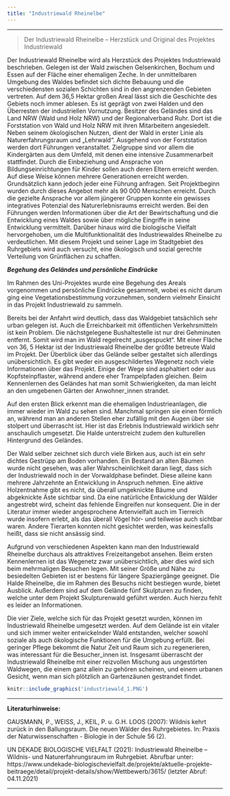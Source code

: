 ```yaml
---
title: "Industriewald Rheinelbe"
---
```


***

> Der Industriewald Rheinelbe – Herzstück und Original des Projektes Industriewald 

Der Industriewald Rheinelbe wird als Herzstück des Projektes Industriewald beschrieben. Gelegen ist der Wald zwischen Gelsenkirchen, Bochum und Essen auf der Fläche einer ehemaligen Zeche. In der unmittelbaren Umgebung des Waldes befindet sich dichte Bebauung und die verschiedensten sozialen Schichten sind in den angrenzenden Gebieten vertreten. Auf dem 36,5 Hektar großen Areal lässt sich die Geschichte des Gebiets noch immer ablesen. Es ist geprägt von zwei Halden und den Überresten der industriellen Vornutzung. Besitzer des Geländes sind das Land NRW (Wald und Holz NRW) und der Regionalverband Ruhr. Dort ist die Forststation von Wald und Holz NRW mit ihren Mitarbeitern angesiedelt. Neben seinem ökologischen Nutzen, dient der Wald in erster Linie als Naturerfahrungsraum und „Lehrwald“. Ausgehend von der Forststation werden dort Führungen veranstaltet. Zielgruppe sind vor allem die Kindergärten aus dem Umfeld, mit denen eine intensive Zusammenarbeit stattfindet. Durch die Einbeziehung und Ansprache von Bildungseinrichtungen für Kinder sollen auch deren Eltern erreicht werden. Auf diese Weise können mehrere Generationen erreicht werden. Grundsätzlich kann jedoch jeder eine Führung anfragen. Seit Projektbeginn wurden durch dieses Angebot mehr als 90 000 Menschen erreicht. Durch die gezielte Ansprache vor allem jüngerer Gruppen konnte ein gewisses integratives Potenzial des Naturerlebnisraums erreicht werden. Bei den Führungen werden Informationen über die Art der Bewirtschaftung und die Entwicklung eines Waldes sowie über mögliche Eingriffe in seine Entwicklung vermittelt. Darüber hinaus wird die biologische Vielfalt hervorgehoben, um die Multifunktionalität des Industriewaldes Rheinelbe zu verdeutlichen. Mit diesem Projekt und seiner Lage im Stadtgebiet des Ruhrgebiets wird auch versucht, eine ökologisch und sozial gerechte Verteilung von Grünflächen zu schaffen.

***Begehung des Geländes und persönliche Eindrücke***

Im Rahmen des Uni-Projektes wurde eine Begehung des Areals vorgenommen und persönliche Eindrücke gesammelt, wobei es nicht darum ging eine Vegetationsbestimmung vorzunehmen, sondern vielmehr Einsicht in das Projekt Industriewald zu sammeln. 

Bereits bei der Anfahrt wird deutlich, dass das Waldgebiet tatsächlich sehr urban gelegen ist. Auch die Erreichbarkeit mit öffentlichen Verkehrsmitteln ist kein Problem. Die nächstgelegene Bushaltestelle ist nur drei Gehminuten entfernt. Somit wird man im Wald regelrecht „ausgespuckt“. Mit einer Fläche von 36, 5 Hektar ist der Industriewald Rheinelbe der größte betreute Wald im Projekt. Der Überblick über das Gelände selber gestaltet sich allerdings unübersichtlich. Es gibt weder ein ausgeschildertes Wegenetz noch viele Informationen über das Projekt. Einige der Wege sind asphaltiert oder aus Kopfsteinpflaster, während andere eher Trampelpfaden gleichen. Beim Kennenlernen des Geländes hat man somit Schwierigkeiten, da man leicht an den umgebenen Gärten der Anwohner_innen strandet. 

Auf den ersten Blick erkennt man die ehemaligen Industrieanlagen, die immer wieder im Wald zu sehen sind. Manchmal springen sie einen förmlich an, während man an anderen Stellen eher zufällig mit den Augen über sie stolpert und überrascht ist. Hier ist das Erlebnis Industriewald wirklich sehr anschaulich umgesetzt. Die Halde unterstreicht zudem den kulturellen Hintergrund des Geländes. 

Der Wald selber zeichnet sich durch viele Birken aus, auch ist ein sehr dichtes Gestrüpp am Boden vorhanden. Ein Bestand an alten Bäumen wurde nicht gesehen, was aller Wahrscheinlichkeit daran liegt, dass sich der Industriewald noch in der Vorwaldphase befindet. Diese alleine kann mehrere Jahrzehnte an Entwicklung in Anspruch nehmen. Eine aktive Holzentnahme gibt es nicht, da überall umgeknickte Bäume und abgeknickte Äste sichtbar sind. Da eine natürliche Entwicklung der Wälder angestrebt wird, scheint das fehlende Eingreifen nur konsequent. Die in der Literatur immer wieder angesprochene Artenvielfalt auch im Tierreich wurde insofern erlebt, als das überall Vögel hör- und teilweise auch sichtbar waren. Andere Tierarten konnten nicht gesichtet werden, was keinesfalls heißt, dass sie nicht ansässig sind. 

Aufgrund von verschiedenen Aspekten kann man den Industriewald Rheinelbe durchaus als attraktives Freizeitangebot ansehen. Beim ersten Kennenlernen ist das Wegenetz zwar unübersichtlich, aber dies wird sich beim mehrmaligen Besuchen legen. Mit seiner Größe und Nähe zu besiedelten Gebieten ist er bestens für längere Spaziergänge geeignet. Die Halde Rheinelbe, die im Rahmen des Besuchs nicht bestiegen wurde, bietet Ausblick. Außerdem sind auf dem Gelände fünf Skulpturen zu finden, welche unter dem Projekt Skulpturenwald geführt werden. Auch hierzu fehlt es leider an Informationen. 

Die vier Ziele, welche sich für das Projekt gesetzt wurden, können im Industriewald Rheinelbe umgesetzt werden. Auf dem Gelände ist ein vitaler und sich immer weiter entwickelnder Wald entstanden, welcher sowohl soziale als auch ökologische Funktionen für die Umgebung erfüllt. Bei geringer Pflege bekommt die Natur Zeit und Raum sich zu regenerieren, was interessant für die Besucher_innen ist. Insgesamt überrascht der Industriewald Rheinelbe mit einer reizvollen Mischung aus ungestörten Waldwegen, die einem ganz allein zu gehören scheinen, und einem urbanen Gesicht, wenn man sich plötzlich an Gartenzäunen gestrandet findet.

```r
knitr::include_graphics('industriewald_1.PNG')
```

***

**Literaturhinweise:**

GAUSMANN, P., WEISS, J., KEIL, P. u. G.H. LOOS (2007): Wildnis kehrt zurück in den Ballungsraum. Die neuen Wälder des Ruhrgebietes. In: Praxis der Naturwissenschaften - Biologie in der Schule 56 (2).

UN DEKADE BIOLOGISCHE VIELFALT (2021): Industriewald Rheinelbe – Wildnis- und Naturerfahrungsraum im Ruhrgebiet. Abrufbar unter: https://www.undekade-biologischevielfalt.de/projekte/aktuelle-projekte-beitraege/detail/projekt-details/show/Wettbewerb/3615/ (letzter Abruf: 04.11.2021) 

***
